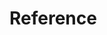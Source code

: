 # Reference


<ul className='grid grid-cols-1 md:grid-cols-2 lg:grid-cols-3 xl:grid-cols-4 gap-4 -ml-6'>
<ReferenceCard
    title="Commodity"
    description="lbma_fixing"
    url="/platform/reference/commodity"
/>
<ReferenceCard
    title="Crypto"
    description="search, historical"
    url="/platform/reference/crypto"
/>
<ReferenceCard
    title="Currency"
    description="search, reference_rates, snapshots, historical"
    url="/platform/reference/currency"
/>
<ReferenceCard
    title="Derivatives"
    description="unusual, chains, curve, historical"
    url="/platform/reference/derivatives"
/>
<ReferenceCard
    title="Econometrics"
    description="autocorrelation, panel_fixed, unit_root, cointegration, panel_pooled, panel_between, residual_autocorrelation, panel_random_effects,..."
    url="/platform/reference/econometrics"
/>
<ReferenceCard
    title="Economy"
    description="calendar, fred_series, fred_regional, risk_premium, money_measures, balance_of_payments, fred_search, short_term_interest_rate,..."
    url="/platform/reference/economy"
/>
<ReferenceCard
    title="Equity"
    description="search, market_snapshots, screener, profile, dividend, splits, ipo, earnings,..."
    url="/platform/reference/equity"
/>
<ReferenceCard
    title="Etf"
    description="search, holdings, info, sectors, holdings_date, holdings_performance, countries, price_performance,..."
    url="/platform/reference/etf"
/>
<ReferenceCard
    title="Fixedincome"
    description="sofr, bond_prices, spot_rates, commercial_paper, ice_bofa, hqm, moody, estr,..."
    url="/platform/reference/fixedincome"
/>
<ReferenceCard
    title="Index"
    description="search, available, constituents, sectors, sp500_multiples, snapshots, market, historical"
    url="/platform/reference/index"
/>
<ReferenceCard
    title="News"
    description="company, world"
    url="/platform/reference/news"
/>
<ReferenceCard
    title="Quantitative"
    description="normality, summary, capm, unitroot_test, kurtosis, mean, skew, quantile,..."
    url="/platform/reference/quantitative"
/>
<ReferenceCard
    title="Regulators"
    description="schema_files, sic_search, symbol_map, institutions_search, cik_map, rss_litigation, cot, cot_search"
    url="/platform/reference/regulators"
/>
<ReferenceCard
    title="Technical"
    description="sma, demark, stoch, obv, ichimoku, ad, bbands, rsi,..."
    url="/platform/reference/technical"
/>
</ul>
